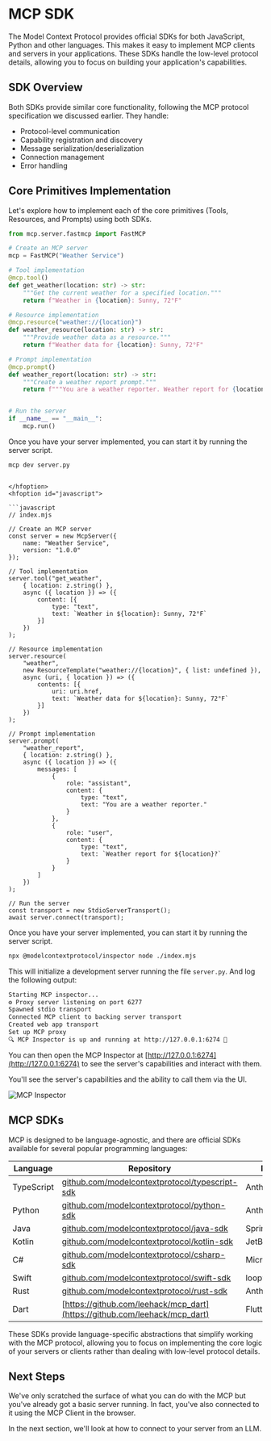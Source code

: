 # MCP SDK

The Model Context Protocol provides official SDKs for both JavaScript, Python and other languages. This makes it easy to implement MCP clients and servers in your applications. These SDKs handle the low-level protocol details, allowing you to focus on building your application's capabilities.

## SDK Overview

Both SDKs provide similar core functionality, following the MCP protocol specification we discussed earlier. They handle:

- Protocol-level communication
- Capability registration and discovery
- Message serialization/deserialization
- Connection management
- Error handling

## Core Primitives Implementation

Let's explore how to implement each of the core primitives (Tools, Resources, and Prompts) using both SDKs.

<hfoptions id="server-implementation">
<hfoption id="python">

<Youtube id="exzrb5QNUis" />

```python
from mcp.server.fastmcp import FastMCP

# Create an MCP server
mcp = FastMCP("Weather Service")

# Tool implementation
@mcp.tool()
def get_weather(location: str) -> str:
    """Get the current weather for a specified location."""
    return f"Weather in {location}: Sunny, 72°F"

# Resource implementation
@mcp.resource("weather://{location}")
def weather_resource(location: str) -> str:
    """Provide weather data as a resource."""
    return f"Weather data for {location}: Sunny, 72°F"

# Prompt implementation
@mcp.prompt()
def weather_report(location: str) -> str:
    """Create a weather report prompt."""
    return f"""You are a weather reporter. Weather report for {location}?"""


# Run the server
if __name__ == "__main__":
    mcp.run()
```

Once you have your server implemented, you can start it by running the server script.

```bash
mcp dev server.py
```

```

</hfoption>
<hfoption id="javascript">

```javascript
// index.mjs

// Create an MCP server
const server = new McpServer({
    name: "Weather Service",
    version: "1.0.0"
});

// Tool implementation
server.tool("get_weather",
    { location: z.string() },
    async ({ location }) => ({
        content: [{
            type: "text",
            text: `Weather in ${location}: Sunny, 72°F`
        }]
    })
);

// Resource implementation
server.resource(
    "weather",
    new ResourceTemplate("weather://{location}", { list: undefined }),
    async (uri, { location }) => ({
        contents: [{
            uri: uri.href,
            text: `Weather data for ${location}: Sunny, 72°F`
        }]
    })
);

// Prompt implementation
server.prompt(
    "weather_report",
    { location: z.string() },
    async ({ location }) => ({
        messages: [
            {
                role: "assistant",
                content: {
                    type: "text",
                    text: "You are a weather reporter."
                }
            },
            {
                role: "user",
                content: {
                    type: "text",
                    text: `Weather report for ${location}?`
                }
            }
        ]
    })
);

// Run the server
const transport = new StdioServerTransport();
await server.connect(transport);
```

Once you have your server implemented, you can start it by running the server script.

```bash
npx @modelcontextprotocol/inspector node ./index.mjs
```

</hfoption>
</hfoptions>

This will initialize a development server running the file `server.py`. And log the following output:

```bash
Starting MCP inspector...
⚙️ Proxy server listening on port 6277
Spawned stdio transport
Connected MCP client to backing server transport
Created web app transport
Set up MCP proxy
🔍 MCP Inspector is up and running at http://127.0.0.1:6274 🚀
```

You can then open the MCP Inspector at [http://127.0.0.1:6274](http://127.0.0.1:6274) to see the server's capabilities and interact with them.

You'll see the server's capabilities and the ability to call them via the UI.

![MCP Inspector](https://huggingface.co/datasets/mcp-course/images/resolve/main/unit1/6.png)

## MCP SDKs

MCP is designed to be language-agnostic, and there are official SDKs available for several popular programming languages:

| Language | Repository | Maintainer(s) | Status |
|----------|------------|---------------|--------|
| TypeScript | [github.com/modelcontextprotocol/typescript-sdk](https://github.com/modelcontextprotocol/typescript-sdk) | Anthropic | Active |
| Python | [github.com/modelcontextprotocol/python-sdk](https://github.com/modelcontextprotocol/python-sdk) | Anthropic | Active |
| Java | [github.com/modelcontextprotocol/java-sdk](https://github.com/modelcontextprotocol/java-sdk) | Spring AI (VMware) | Active |
| Kotlin | [github.com/modelcontextprotocol/kotlin-sdk](https://github.com/modelcontextprotocol/kotlin-sdk) | JetBrains | Active |
| C# | [github.com/modelcontextprotocol/csharp-sdk](https://github.com/modelcontextprotocol/csharp-sdk) | Microsoft | Active (Preview) |
| Swift | [github.com/modelcontextprotocol/swift-sdk](https://github.com/modelcontextprotocol/swift-sdk) | loopwork-ai | Active |
| Rust | [github.com/modelcontextprotocol/rust-sdk](https://github.com/modelcontextprotocol/rust-sdk) | Anthropic/Community | Active |
| Dart | [https://github.com/leehack/mcp_dart](https://github.com/leehack/mcp_dart) | Flutter Community | Active |

These SDKs provide language-specific abstractions that simplify working with the MCP protocol, allowing you to focus on implementing the core logic of your servers or clients rather than dealing with low-level protocol details.

## Next Steps

We've only scratched the surface of what you can do with the MCP but you've already got a basic server running. In fact, you've also connected to it using the MCP Client in the browser.

In the next section, we'll look at how to connect to your server from an LLM.

